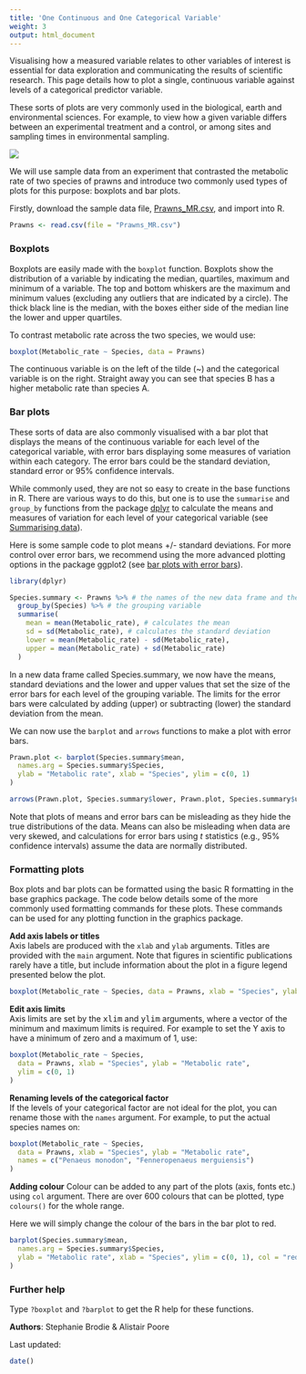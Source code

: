 ```yaml
---
title: 'One Continuous and One Categorical Variable'
weight: 3
output: html_document
---
```


Visualising how a measured variable relates to other variables of interest is essential for data exploration and communicating the results of scientific research. This page details how to plot a single, continuous variable against levels of a categorical predictor variable. 

These sorts of plots are very commonly used in the biological, earth and environmental sciences. For example, to view how a given variable differs between an experimental treatment and a control, or among sites and sampling times in environmental sampling. 

![](Single_continuous_vs_categorical_variable_image.jpg)

We will use sample data from an experiment that contrasted the metabolic rate of two species of prawns and introduce two commonly used types of plots for this purpose: boxplots and bar plots.

Firstly, download the sample data file, [Prawns_MR.csv](/datasets/Prawns_MR.csv), and import into R.

```r
Prawns <- read.csv(file = "Prawns_MR.csv")
```
  

### Boxplots
 
Boxplots are easily made with the `boxplot` function. Boxplots show the distribution of a variable by indicating the median, quartiles, maximum and minimum of a variable. The top and bottom whiskers are the maximum and minimum values (excluding any outliers that are indicated by a circle). The thick black line is the median, with the boxes either side of the median line the lower and upper quartiles.

To contrast metabolic rate across the two species, we would use:

```r
boxplot(Metabolic_rate ~ Species, data = Prawns)
```

The continuous variable is on the left of the tilde (~) and the categorical variable is on the right. Straight away you can see that species B has a higher metabolic rate than species A.
  

### Bar plots
 
These sorts of data are also commonly visualised with a bar plot that displays the means of the continuous variable for each level of the categorical variable, with error bars displaying some measures of variation within each category. The error bars could be the standard deviation, standard error or 95% confidence intervals.

While commonly used, they are not so easy to create in the base functions in R. There are various ways to do this, but one is to use the `summarise` and `group_by` functions from the package [dplyr](https://cran.r-project.org/web/packages/dplyr/index.html) to calculate the means and measures of variation for each level of your categorical variable (see [Summarising data](/data-manipulation/summarising-data/)).

Here is some sample code to plot means +/- standard deviations. For more control over error bars, we recommend using the more advanced plotting options in the package ggplot2 (see [bar plots with error bars](/graphics/ggplot/ggplot-barplot/)).

```r
library(dplyr)

Species.summary <- Prawns %>% # the names of the new data frame and the data frame to be summarised
  group_by(Species) %>% # the grouping variable
  summarise(
    mean = mean(Metabolic_rate), # calculates the mean
    sd = sd(Metabolic_rate), # calculates the standard deviation
    lower = mean(Metabolic_rate) - sd(Metabolic_rate),
    upper = mean(Metabolic_rate) + sd(Metabolic_rate)
  )
```

In a new data frame called Species.summary, we now have the means, standard deviations and the lower and upper values that set the size of the error bars for each level of the grouping variable. The  limits for the error bars were calculated by adding (upper) or subtracting (lower) the standard deviation from the mean.

We can now use the `barplot` and `arrows` functions to make a plot with error bars.

```r
Prawn.plot <- barplot(Species.summary$mean,
  names.arg = Species.summary$Species,
  ylab = "Metabolic rate", xlab = "Species", ylim = c(0, 1)
)

arrows(Prawn.plot, Species.summary$lower, Prawn.plot, Species.summary$upper, angle = 90, code = 3)
```

Note that plots of means and error bars can be misleading as they hide the true distributions of the data. Means can also be misleading when data are very skewed, and calculations for error bars using *t* statistics (e.g., 95% confidence intervals) assume the data are normally distributed. 
  

### Formatting plots
 
Box plots and bar plots can be formatted using the basic R formatting in the base graphics package. The code below details some of the more commonly used formatting commands for these plots. These commands can be used for any plotting function in the graphics package.

**Add axis labels or titles**  
Axis labels are produced with the `xlab` and `ylab` arguments. Titles are provided with the `main` argument. Note that figures in scientific publications rarely have a title, but include information about the plot in a figure legend presented below the plot.

```r
boxplot(Metabolic_rate ~ Species, data = Prawns, xlab = "Species", ylab = "Metabolic rate")
```

**Edit axis limits**  
Axis limits are set by the <font face="monospace">xlim</font> and <font face="monospace">ylim</font> arguments, where a vector of the minimum and maximum limits is required. For example to set the Y axis to have a minimum of zero and a maximum of 1, use:

```r
boxplot(Metabolic_rate ~ Species,
  data = Prawns, xlab = "Species", ylab = "Metabolic rate",
  ylim = c(0, 1)
)
```

**Renaming levels of the categorical factor**  
If the levels of your categorical factor are not ideal for the plot, you can rename those with the 
`names` argument. For example, to put the actual species names on:

```r
boxplot(Metabolic_rate ~ Species,
  data = Prawns, xlab = "Species", ylab = "Metabolic rate",
  names = c("Penaeus monodon", "Fenneropenaeus merguiensis")
)
```

**Adding colour** 
Colour can be added to any part of the plots (axis, fonts etc.) using `col` argument. There are over 600 colours that can be plotted, type `colours()` for the whole range.

Here we will simply change the colour of the bars in the bar plot to red.
```r
barplot(Species.summary$mean,
  names.arg = Species.summary$Species,
  ylab = "Metabolic rate", xlab = "Species", ylim = c(0, 1), col = "red"
)
```
  

### Further help
 
Type `?boxplot` and `?barplot` to get the R help for these functions. 
  

**Authors**: Stephanie Brodie & Alistair Poore
 
Last updated:
```r
date()
```


